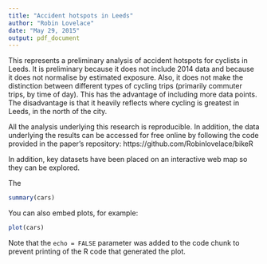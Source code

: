```yaml
---
title: "Accident hotspots in Leeds"
author: "Robin Lovelace"
date: "May 29, 2015"
output: pdf_document
---
```


This represents a preliminary analysis of accident hotspots
for cyclists in Leeds.
It is preliminary because it does not include 2014 data and because
it does not normalise by estimated exposure. Also, it does not
make the distinction between different types of cycling trips
(primarily commuter trips, by time of day). This has the advantage of
including more data points. The disadvantage is that it heavily reflects
where cycling is greatest in Leeds, in the north of the city.

All the analysis underlying this research is reproducible.
In addition, the data underlying the results can be accessed for free online
by following the code provided in the paper's repository: 
https://github.com/Robinlovelace/bikeR

In addition, key datasets have been placed on an interactive
web map so they can be explored.

The 


```r
summary(cars)
```

You can also embed plots, for example:

```r
plot(cars)
```

Note that the `echo = FALSE` parameter was added to the code chunk to prevent printing of the R code that generated the plot.
